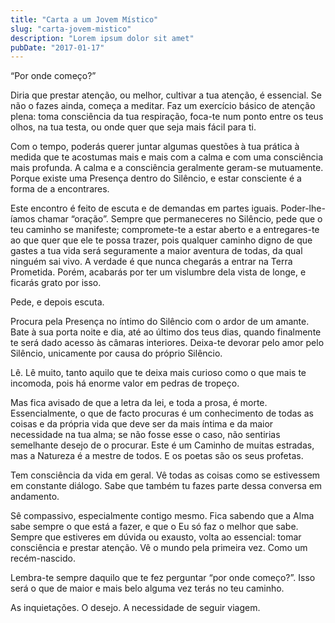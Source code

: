 ```yaml
---
title: "Carta a um Jovem Místico"
slug: "carta-jovem-mistico"
description: "Lorem ipsum dolor sit amet"
pubDate: "2017-01-17"
---
```


“Por onde começo?”

Diria que prestar atenção, ou melhor, cultivar a tua atenção, é essencial. Se não o fazes ainda, começa a meditar. Faz um exercício básico de atenção plena: toma consciência da tua respiração, foca-te num ponto entre os teus olhos, na tua testa, ou onde quer que seja mais fácil para ti.

Com o tempo, poderás querer juntar algumas questões à tua prática à medida que te acostumas mais e mais com a calma e com uma consciência mais profunda. A calma e a consciência geralmente geram-se mutuamente. Porque existe uma Presença dentro do Silêncio, e estar consciente é a forma de a encontrares.

Este encontro é feito de escuta e de demandas em partes iguais. Poder-lhe-íamos chamar “oração”. Sempre que permaneceres no Silêncio, pede que o teu caminho se manifeste; compromete-te a estar aberto e a entregares-te ao que quer que ele te possa trazer, pois qualquer caminho digno de que gastes a tua vida será seguramente a maior aventura de todas, da qual ninguém sai vivo. A verdade é que nunca chegarás a entrar na Terra Prometida. Porém, acabarás por ter um vislumbre dela vista de longe, e ficarás grato por isso.

Pede, e depois escuta.

Procura pela Presença no íntimo do Silêncio com o ardor de um amante. Bate à sua porta noite e dia, até ao último dos teus dias, quando finalmente te será dado acesso às câmaras interiores. Deixa-te devorar pelo amor pelo Silêncio, unicamente por causa do próprio Silêncio.

Lê. Lê muito, tanto aquilo que te deixa mais curioso como o que mais te incomoda, pois há enorme valor em pedras de tropeço.

Mas fica avisado de que a letra da lei, e toda a prosa, é morte. Essencialmente, o que de facto procuras é um conhecimento de todas as coisas e da própria vida que deve ser da mais íntima e da maior necessidade na tua alma; se não fosse esse o caso, não sentirias semelhante desejo de o procurar. Este é um Caminho de muitas estradas, mas a Natureza é a mestre de todos. E os poetas são os seus profetas.

Tem consciência da vida em geral. Vê todas as coisas como se estivessem em constante diálogo. Sabe que também tu fazes parte dessa conversa em andamento.

Sê compassivo, especialmente contigo mesmo. Fica sabendo que a Alma sabe sempre o que está a fazer, e que o Eu só faz o melhor que sabe. Sempre que estiveres em dúvida ou exausto, volta ao essencial: tomar consciência e prestar atenção. Vê o mundo pela primeira vez. Como um recém-nascido.

Lembra-te sempre daquilo que te fez perguntar “por onde começo?”. Isso será o que de maior e mais belo alguma vez terás no teu caminho.

As inquietações. O desejo. A necessidade de seguir viagem.
